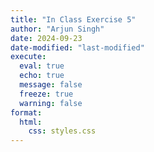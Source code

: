 ```yaml
---
title: "In Class Exercise 5"
author: "Arjun Singh"
date: 2024-09-23
date-modified: "last-modified"
execute: 
  eval: true
  echo: true
  message: false
  freeze: true
  warning: false
format:
  html:
    css: styles.css  
---
```

